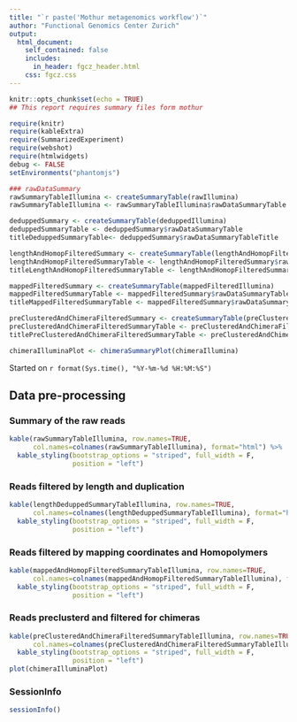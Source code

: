 ```yaml
---
title: "`r paste('Mothur metagenomics workflow')`"
author: "Functional Genomics Center Zurich"
output: 
  html_document:
    self_contained: false
    includes:
      in_header: fgcz_header.html
    css: fgcz.css
---
```


```r
knitr::opts_chunk$set(echo = TRUE)
## This report requires summary files form mothur

require(knitr)
require(kableExtra)
require(SummarizedExperiment)
require(webshot)
require(htmlwidgets)
debug <- FALSE
setEnvironments("phantomjs")
```

```r
### rawDataSummary
rawSummaryTableIllumina <- createSummaryTable(rawIllumina)
rawSummaryTableIllumina <- rawSummaryTableIllumina$rawDataSummaryTable

deduppedSummary <- createSummaryTable(deduppedIllumina)
deduppedSummaryTable <- deduppedSummary$rawDataSummaryTable
titleDeduppedSummaryTable<- deduppedSummary$rawDataSummaryTableTitle

lengthAndHomopFilteredSummary <- createSummaryTable(lengthAndHomopFilteredIllumina)
lengthAndHomopFilteredSummaryTable <- lengthAndHomopFilteredSummary$rawDataSummaryTable
titleLengthAndHomopFilteredSummaryTable <- lengthAndHomopFilteredSummary$rawDataSummaryTableTitle

mappedFilteredSummary <- createSummaryTable(mappedFilteredIllumina)
mappedFilteredSummaryTable <- mappedFilteredSummary$rawDataSummaryTable
titleMappedFilteredSummaryTable <- mappedFilteredSummary$rawDataSummaryTableTitle

preClusteredAndChimeraFilteredSummary <- createSummaryTable(preClusteredAndChimeraFilteredIllumina)
preClusteredAndChimeraFilteredSummaryTable <- preClusteredAndChimeraFilteredSummary$rawDataSummaryTable
titlePreClusteredAndChimeraFilteredSummaryTable <- preClusteredAndChimeraFilteredSummary$rawDataSummaryTableTitle

chimeraIlluminaPlot <- chimeraSummaryPlot(chimeraIllumina)
```

Started on `r format(Sys.time(), "%Y-%m-%d %H:%M:%S")`

## Data pre-processing {.tabset}

### Summary of the raw reads
```r
kable(rawSummaryTableIllumina, row.names=TRUE, 
      col.names=colnames(rawSummaryTableIllumina), format="html") %>%
  kable_styling(bootstrap_options = "striped", full_width = F,
                position = "left")
```

### Reads filtered by length and duplication
```r
kable(lengthDeduppedSummaryTableIllumina, row.names=TRUE, 
      col.names=colnames(lengthDeduppedSummaryTableIllumina), format="html",caption =titleLengthDeduppedSummaryTableIllumina) %>%
  kable_styling(bootstrap_options = "striped", full_width = F,
                position = "left")
```

### Reads filtered by mapping coordinates and Homopolymers

```r
kable(mappedAndHomopFilteredSummaryTableIllumina, row.names=TRUE, 
      col.names=colnames(mappedAndHomopFilteredSummaryTableIllumina), format="html",caption =titleMappedAndHomopFilteredSummaryTableIllumina) %>%
  kable_styling(bootstrap_options = "striped", full_width = F,
                position = "left")
```

### Reads preclusterd and filtered for chimeras
```r
kable(preClusteredAndChimeraFilteredSummaryTableIllumina, row.names=TRUE, 
      col.names=colnames(preClusteredAndChimeraFilteredSummaryTableIllumina), format="html", caption = titlePreClusteredAndChimeraFilteredSummaryTableIllumina) %>%
  kable_styling(bootstrap_options = "striped", full_width = F,
                position = "left")
plot(chimeraIlluminaPlot)
```


### SessionInfo
```r
sessionInfo()
```
